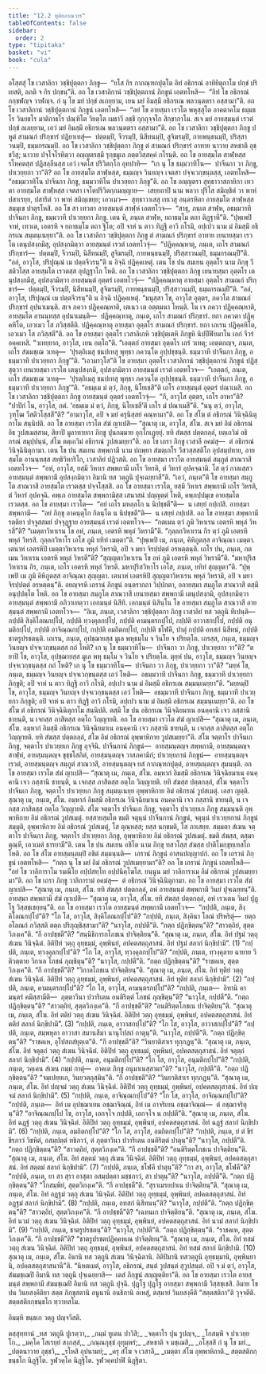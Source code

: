 ```yaml
---
title: "12.2 ทุติยภาณวาร"
tableOfContents: false
sidebar:
  order: 2
type: "tipitaka"
basket: "vi"
book: "cula"
---
```



<DynamicBreadcrumb />

<Division number="453" book="cula">

<Paragraph number="2248" book="cula">
อโสฺสสุํ โข เวสาลิกา วชฺชิปุตฺตกา ภิกฺขู—  “ยโส กิร กากณฺฑกปุตฺโต อิทํ อธิกรณํ อาทิยิตุกาโม ปกฺขํ ปริเยสติ, ลภติ จ กิร ปกฺขนฺ”ติ. อถ โข เวสาลิกานํ วชฺชิปุตฺตกานํ ภิกฺขูนํ เอตทโหสิ—  “อิทํ โข อธิกรณํ กกฺขฬญฺจ วาฬญฺจ. กํ นุ โข มยํ ปกฺขํ ลเภยฺยาม, เยน มยํ อิมสฺมึ อธิกรเณ พลวนฺตตรา อสฺสามา”ติ.
</Paragraph>

<Paragraph number="2249" book="cula">
อถ โข เวสาลิกานํ วชฺชิปุตฺตกานํ ภิกฺขูนํ เอตทโหสิ—  “อยํ โข อายสฺมา เรวโต พหุสฺสุโต อาคตาคโม ธมฺมธโร วินยธโร มาติกาธโร ปณฺฑิโต วิยตฺโต เมธาวี ลชฺชี กุกฺกุจฺจโก สิกฺขากาโม. สเจ มยํ อายสฺมนฺตํ เรวตํ ปกฺขํ ลเภยฺยาม, เอวํ มยํ อิมสฺมึ อธิกรเณ พลวนฺตตรา อสฺสามา”ติ.
</Paragraph>

<Paragraph number="2250" book="cula">
อถ โข เวสาลิกา วชฺชิปุตฺตกา ภิกฺขู ปหูตํ สามณกํ ปริกฺขารํ ปฏิยาเทสุํ—  ปตฺตมฺปิ, จีวรมฺปิ, นิสีทนมฺปิ, สูจิฆรมฺปิ, กายพนฺธนมฺปิ, ปริสฺสาวนมฺปิ, ธมฺมกรณมฺปิ. อถ โข เวสาลิกา วชฺชิปุตฺตกา ภิกฺขู ตํ สามณกํ ปริกฺขารํ อาทาย นาวาย สหชาตึ อุชฺชวึสุ; นาวาย ปจฺโจโรหิตฺวา อญฺญตรสฺมึ รุกฺขมูเล ภตฺตวิสฺสคฺคํ กโรนฺติ. อถ โข อายสฺมโต สาฬฺหสฺส รโหคตสฺส ปฏิสลฺลีนสฺส เอวํ เจตโส ปริวิตกฺโก อุทปาทิ—  “เก นุ โข ธมฺมวาทิโน—  ปาจีนกา วา ภิกฺขู, ปาเวยฺยกา วา”ติ? อถ โข อายสฺมโต สาฬฺหสฺส, ธมฺมญฺจ วินยญฺจ เจตสา ปจฺจเวกฺขนฺตสฺส, เอตทโหสิ—  “อธมฺมวาทิโน ปาจีนกา ภิกฺขู, ธมฺมวาทิโน ปาเวยฺยกา ภิกฺขู”ติ.
</Paragraph>

<Paragraph number="2251" book="cula">
อถ โข อญฺญตรา สุทฺธาวาสกายิกา เทวตา อายสฺมโต สาฬฺหสฺส เจตสา เจโตปริวิตกฺกมญฺญาย—  เสยฺยถาปิ นาม พลวา ปุริโส สมิญฺชิตํ วา พาหํ ปสาเรยฺย, ปสาริตํ วา พาหํ สมิญฺเชยฺย; เอวเมว—  สุทฺธาวาเสสุ เทเวสุ อนฺตรหิตา อายสฺมโต สาฬฺหสฺส สมฺมุเข ปาตุรโหสิ. อถ โข สา เทวตา อายสฺมนฺตํ สาฬฺหํ เอตทโวจ—  “สาธุ, ภนฺเต สาฬฺห, อธมฺมวาที ปาจีนกา ภิกฺขู, ธมฺมวาที ปาเวยฺยกา ภิกฺขู. เตน หิ, ภนฺเต สาฬฺห, ยถาธมฺโม ตถา ติฏฺฐาหี”ติ. “ปุพฺเพปิ จาหํ, เทวเต, เอตรหิ จ ยถาธมฺโม ตถา ฐิโต; อปิ จาหํ น ตาว ทิฏฺฐึ อาวิ กโรมิ, อปฺเปว นาม มํ อิมสฺมึ อธิกรเณ สมฺมนฺเนยฺยา”ติ.
</Paragraph>

</Division>
<Division number="454" book="cula">

<Paragraph number="2252" book="cula">
อถ โข เวสาลิกา วชฺชิปุตฺตกา ภิกฺขู ตํ สามณกํ ปริกฺขารํ อาทาย เยนายสฺมา เรวโต เตนุปสงฺกมึสุ, อุปสงฺกมิตฺวา อายสฺมนฺตํ เรวตํ เอตทโวจุํ—  “ปฏิคฺคณฺหาตุ, ภนฺเต, เถโร สามณกํ ปริกฺขารํ—  ปตฺตมฺปิ, จีวรมฺปิ, นิสีทนมฺปิ, สูจิฆรมฺปิ, กายพนฺธนมฺปิ, ปริสฺสาวนมฺปิ, ธมฺมกรณมฺปี”ติ. “อลํ, อาวุโส, ปริปุณฺณํ เม ปตฺตจีวรนฺ”ติ น อิจฺฉิ ปฏิคฺคเหตุํ.
</Paragraph>

<Paragraph number="2253" book="cula">
เตน โข ปน สมเยน อุตฺตโร นาม ภิกฺขุ วีสติวโสฺส อายสฺมโต เรวตสฺส อุปฏฺฐาโก โหติ. อถ โข เวสาลิกา วชฺชิปุตฺตกา ภิกฺขู เยนายสฺมา อุตฺตโร เตนุปสงฺกมึสุ, อุปสงฺกมิตฺวา อายสฺมนฺตํ อุตฺตรํ เอตทโวจุํ—  “ปฏิคฺคณฺหาตุ อายสฺมา อุตฺตโร สามณกํ ปริกฺขารํ—  ปตฺตมฺปิ, จีวรมฺปิ, นิสีทนมฺปิ, สูจิฆรมฺปิ, กายพนฺธนมฺปิ, ปริสฺสาวนมฺปิ, ธมฺมกรณมฺปี”ติ. “อลํ, อาวุโส, ปริปุณฺณํ เม ปตฺตจีวรนฺ”ติ น อิจฺฉิ ปฏิคฺคเหตุํ. “มนุสฺสา โข, อาวุโส อุตฺตร, ภควโต สามณกํ ปริกฺขารํ อุปนาเมนฺติ. สเจ ภควา ปฏิคฺคณฺหาติ, เตเนว เต อตฺตมนา โหนฺติ. โน เจ ภควา ปฏิคฺคณฺหาติ, อายสฺมโต อานนฺทสฺส อุปนาเมนฺติ—  ปฏิคฺคณฺหาตุ, ภนฺเต, เถโร สามณกํ ปริกฺขารํ. ยถา ภควตา ปฏิคฺคหิโต, เอวเมว โส ภวิสฺสตีติ. ปฏิคฺคณฺหาตุ อายสฺมา อุตฺตโร สามณกํ ปริกฺขารํ. ยถา เถเรน ปฏิคฺคหิโต, เอวเมว โส ภวิสฺสตี”ติ. อถ โข อายสฺมา อุตฺตโร เวสาลิเกหิ วชฺชิปุตฺเตหิ ภิกฺขูหิ นิปฺปีฬิยมาโน เอกํ จีวรํ อคฺคเหสิ. “วเทยฺยาถ, อาวุโส, เยน อตฺโถ”ติ. “เอตฺตกํ อายสฺมา อุตฺตโร เถรํ วเทตุ; เอตฺตกญฺจ, ภนฺเต, เถโร สํฆมชฺเฌ วเทตุ—  ‘ปุรตฺถิเมสุ ชนปเทสุ พุทฺธา ภควนฺโต อุปฺปชฺชนฺติ. ธมฺมวาที ปาจีนกา ภิกฺขู, อธมฺมวาที ปาเวยฺยกา ภิกฺขู’”ติ. “เอวมาวุโส”ติ โข อายสฺมา อุตฺตโร เวสาลิกานํ วชฺชิปุตฺตกานํ ภิกฺขูนํ ปฏิสฺสุตฺวา เยนายสฺมา เรวโต เตนุปสงฺกมิ, อุปสงฺกมิตฺวา อายสฺมนฺตํ เรวตํ เอตทโวจ—  “เอตฺตกํ, ภนฺเต, เถโร สํฆมชฺเฌ วเทตุ—  ‘ปุรตฺถิเมสุ ชนปเทสุ พุทฺธา ภควนฺโต อุปฺปชฺชนฺติ. ธมฺมวาที ปาจีนกา ภิกฺขู, อธมฺมวาที ปาเวยฺยกา ภิกฺขู’”ติ. “อธมฺเม มํ ตฺวํ, ภิกฺขุ, นิโยเชสี”ติ เถโร อายสฺมนฺตํ อุตฺตรํ ปณาเมสิ.
</Paragraph>

<Paragraph number="2254" book="cula">
อถ โข เวสาลิกา วชฺชิปุตฺตกา ภิกฺขู อายสฺมนฺตํ อุตฺตรํ เอตทโวจุํ—  “กึ, อาวุโส อุตฺตร, เถโร อาหา”ติ? “ปาปิกํ โน, อาวุโส, กตํ. ‘อธมฺเม มํ ตฺวํ, ภิกฺขุ, นิโยเชสี’ติ เถโร มํ ปณาเมสี”ติ. “นนุ ตฺวํ, อาวุโส, วุฑฺโฒ วีสติวโสฺสสี”ติ? “อามาวุโส, อปิ จ มยํ ครุนิสฺสยํ คณฺหามา”ติ.
</Paragraph>

</Division>
<Division number="455" book="cula">

<Paragraph number="2255" book="cula">
อถ โข สํโฆ ตํ อธิกรณํ วินิจฺฉินิตุกาโม สนฺนิปติ. อถ โข อายสฺมา เรวโต สํฆํ ญาเปสิ—
</Paragraph>

<Paragraph number="2256" book="cula">
“สุณาตุ เม, อาวุโส, สํโฆ. สเจ มยํ อิมํ อธิกรณํ อิธ วูปสเมสฺสาม, สิยาปิ มูลาทายกา ภิกฺขู ปุนกมฺมาย อุกฺโกเฏยฺยุํ. ยทิ สํฆสฺส ปตฺตกลฺลํ, ยตฺเถวิมํ อธิกรณํ สมุปฺปนฺนํ, สํโฆ ตตฺเถวิมํ อธิกรณํ วูปสเมยฺยา”ติ.
</Paragraph>

<Paragraph number="2257" book="cula">
อถ โข เถรา ภิกฺขู เวสาลึ อคมํสุ—  ตํ อธิกรณํ วินิจฺฉินิตุกามา.
</Paragraph>

<Paragraph number="2258" book="cula">
เตน โข ปน สมเยน สพฺพกามี นาม ปถพฺยา สํฆตฺเถโร วีสวสฺสสติโก อุปสมฺปทาย, อายสฺมโต อานนฺทสฺส สทฺธิวิหาริโก, เวสาลิยํ ปฏิวสติ. อถ โข อายสฺมา เรวโต อายสฺมนฺตํ สมฺภูตํ สาณวาสึ เอตทโวจ—  “อหํ, อาวุโส, ยสฺมึ วิหาเร สพฺพกามี เถโร วิหรติ, ตํ วิหารํ อุปคจฺฉามิ. โส ตฺวํ กาลเสฺสว อายสฺมนฺตํ สพฺพกามึ อุปสงฺกมิตฺวา อิมานิ ทส วตฺถูนิ ปุจฺเฉยฺยาสี”ติ.
</Paragraph>

<Paragraph number="2259" book="cula">
“เอวํ, ภนฺเต”ติ โข อายสฺมา สมฺภูโต สาณวาสี อายสฺมโต เรวตสฺส ปจฺจโสฺสสิ. อถ โข อายสฺมา เรวโต, ยสฺมึ วิหาเร สพฺพกามี เถโร วิหรติ, ตํ วิหารํ อุปคจฺฉิ. คพฺเภ อายสฺมโต สพฺพกามิสฺส เสนาสนํ ปญฺญตฺตํ โหติ, คพฺภปฺปมุเข อายสฺมโต เรวตสฺส. อถ โข อายสฺมา เรวโต—  “อยํ เถโร มหลฺลโก น นิปชฺชตี”ติ—  น เสยฺยํ กปฺเปสิ. อายสฺมา สพฺพกามี—  “อยํ ภิกฺขุ อาคนฺตุโก กิลนฺโต น นิปชฺชตี”ติ—  น เสยฺยํ กปฺเปสิ.
</Paragraph>

<Paragraph number="2260" book="cula">
อถ โข อายสฺมา สพฺพกามี รตฺติยา ปจฺจูสสมยํ ปจฺจุฏฺฐาย อายสฺมนฺตํ เรวตํ เอตทโวจ—  “กตเมน ตฺวํ ภูมิ วิหาเรน เอตรหิ พหุลํ วิหรสี”ติ? “เมตฺตาวิหาเรน โข อหํ, ภนฺเต, เอตรหิ พหุลํ วิหรามี”ติ. “กุลฺลกวิหาเรน กิร ตฺวํ ภูมิ เอตรหิ พหุลํ วิหรสิ. กุลฺลกวิหาโร เอโส ภูมิ ยทิทํ เมตฺตา”ติ. “ปุพฺเพปิ เม, ภนฺเต, คิหิภูตสฺส อาจิณฺณา เมตฺตา. เตนาหํ เอตรหิปิ เมตฺตาวิหาเรน พหุลํ วิหรามิ, อปิ จ มยา จิรปฺปตฺตํ อรหตฺตนฺติ. เถโร ปน, ภนฺเต, กตเมน วิหาเรน เอตรหิ พหุลํ วิหรตี”ติ? “สุญฺญตาวิหาเรน โข อหํ ภูมิ เอตรหิ พหุลํ วิหรามี”ติ. “มหาปุริสวิหาเรน กิร, ภนฺเต, เถโร เอตรหิ พหุลํ วิหรติ. มหาปุริสวิหาโร เอโส, ภนฺเต, ยทิทํ สุญฺญตา”ติ. “ปุพฺเพปิ เม ภูมิ คิหิภูตสฺส อาจิณฺณา สุญฺญตา. เตนาหํ เอตรหิปิ สุญฺญตาวิหาเรน พหุลํ วิหรามิ, อปิ จ มยา จิรปฺปตฺตํ อรหตฺตนฺ”ติ. อยญฺจรหิ เถรานํ ภิกฺขูนํ อนฺตรากถา วิปฺปกตา, อถายสฺมา สมฺภูโต สาณวาสี ตสฺมึ อนุปฺปตฺโต โหติ.
</Paragraph>

<Paragraph number="2261" book="cula">
อถ โข อายสฺมา สมฺภูโต สาณวาสี เยนายสฺมา สพฺพกามี เตนุปสงฺกมิ, อุปสงฺกมิตฺวา อายสฺมนฺตํ สพฺพกามึ อภิวาเทตฺวา เอกมนฺตํ นิสีทิ. เอกมนฺตํ นิสินฺโน โข อายสฺมา สมฺภูโต สาณวาสี อายสฺมนฺตํ สพฺพกามึ เอตทโวจ—  “อิเม, ภนฺเต, เวสาลิกา วชฺชิปุตฺตกา ภิกฺขู เวสาลิยํ ทส วตฺถูนิ ทีเปนฺติ—  กปฺปติ สิงฺคิโลณกปฺโป, กปฺปติ ทฺวงฺคุลกปฺโป, กปฺปติ คามนฺตรกปฺโป, กปฺปติ อาวาสกปฺโป, กปฺปติ อนุมติกปฺโป, กปฺปติ อาจิณฺณกปฺโป, กปฺปติ อมถิตกปฺโป, กปฺปติ ชโฬคึ, ปาตุํ กปฺปติ อทสกํ นิสีทนํ, กปฺปติ ชาตรูปรชตนฺติ. เถเรน, ภนฺเต, อุปชฺฌายสฺส มูเล พหุธมฺโม จ วินโย จ ปริยตฺโต. เถรสฺส, ภนฺเต, ธมฺมญฺจ วินยญฺจ ปจฺจเวกฺขนฺตสฺส กถํ โหติ? เก นุ โข ธมฺมวาทิโน—  ปาจีนกา วา ภิกฺขู, ปาเวยฺยกา วา”ติ? “ตยาปิ โข, อาวุโส, อุปชฺฌายสฺส มูเล พหุ ธมฺโม จ วินโย จ ปริยตฺโต. ตุยฺหํ ปน, อาวุโส, ธมฺมญฺจ วินยญฺจ ปจฺจเวกฺขนฺตสฺส กถํ โหติ? เก นุ โข ธมฺมวาทิโน—  ปาจีนกา วา ภิกฺขู, ปาเวยฺยกา วา”ติ? “มยฺหํ โข, ภนฺเต, ธมฺมญฺจ วินยญฺจ ปจฺจเวกฺขนฺตสฺส เอวํ โหติ—  อธมฺมวาที ปาจีนกา ภิกฺขู, ธมฺมวาที ปาเวยฺยกา ภิกฺขูติ; อปิ จาหํ น ตาว ทิฏฺฐึ อาวิ กโรมิ, อปฺเปว นาม มํ อิมสฺมึ อธิกรเณ สมฺมนฺเนยฺยา”ติ. “มยฺหมฺปิ โข, อาวุโส, ธมฺมญฺจ วินยญฺจ ปจฺจเวกฺขนฺตสฺส เอวํ โหติ—  อธมฺมวาที ปาจีนกา ภิกฺขู, ธมฺมวาที ปาเวยฺยกา ภิกฺขูติ; อปิ จาหํ น ตาว ทิฏฺฐึ อาวิ กโรมิ, อปฺเปว นาม มํ อิมสฺมึ อธิกรเณ สมฺมนฺเนยฺยา”ติ.
</Paragraph>

</Division>
<Division number="456" book="cula">

<Paragraph number="2262" book="cula">
อถ โข สํโฆ ตํ อธิกรณํ วินิจฺฉินิตุกาโม สนฺนิปติ. ตสฺมึ โข ปน อธิกรเณ วินิจฺฉิยมาเน อนคฺคานิ เจว ภสฺสานิ ชายนฺติ, น เจกสฺส ภาสิตสฺส อตฺโถ วิญฺญายติ. อถ โข อายสฺมา เรวโต สํฆํ ญาเปสิ—
</Paragraph>

<Paragraph number="2263" book="cula">
“สุณาตุ เม, ภนฺเต, สํโฆ. อมฺหากํ อิมสฺมึ อธิกรเณ วินิจฺฉิยมาเน อนคฺคานิ เจว ภสฺสานิ ชายนฺติ, น เจกสฺส ภาสิตสฺส อตฺโถ วิญฺญายติ. ยทิ สํฆสฺส ปตฺตกลฺลํ, สํโฆ อิมํ อธิกรณํ อุพฺพาหิกาย วูปสเมยฺยา”ติ.
</Paragraph>

<Paragraph number="2264" book="cula">
สํโฆ จตฺตาโร ปาจีนเก ภิกฺขู, จตฺตาโร ปาเวยฺยเก ภิกฺขู อุจฺจินิ. ปาจีนกานํ ภิกฺขูนํ—  อายสฺมนฺตญฺจ สพฺพกามึ, อายสฺมนฺตญฺจ สาฬฺหํ, อายสฺมนฺตญฺจ ขุชฺชโสภิตํ, อายสฺมนฺตญฺจ วาสภคามิกํ; ปาเวยฺยกานํ ภิกฺขูนํ—  อายสฺมนฺตญฺจ เรวตํ, อายสฺมนฺตญฺจ สมฺภูตํ สาณวาสึ, อายสฺมนฺตญฺจ ยสํ กากณฺฑกปุตฺตํ, อายสฺมนฺตญฺจ สุมนนฺติ. อถ โข อายสฺมา เรวโต สํฆํ ญาเปสิ—
</Paragraph>

<Paragraph number="2265" book="cula">
“สุณาตุ เม, ภนฺเต, สํโฆ. อมฺหากํ อิมสฺมึ อธิกรเณ วินิจฺฉิยมาเน อนคฺคานิ เจว ภสฺสานิ ชายนฺติ, น เจกสฺส ภาสิตสฺส อตฺโถ วิญฺญายติ. ยทิ สํฆสฺส ปตฺตกลฺลํ, สํโฆ จตฺตาโร ปาจีนเก ภิกฺขู, จตฺตาโร ปาเวยฺยเก ภิกฺขู สมฺมนฺเนยฺย อุพฺพาหิกาย อิมํ อธิกรณํ วูปสเมตุํ. เอสา ญตฺติ.
</Paragraph>

<Paragraph number="2266" book="cula">
สุณาตุ เม, ภนฺเต, สํโฆ. อมฺหากํ อิมสฺมึ อธิกรเณ วินิจฺฉิยมาเน อนคฺคานิ เจว ภสฺสานิ ชายนฺติ, น เจกสฺส ภาสิตสฺส อตฺโถ วิญฺญายติ. สํโฆ จตฺตาโร ปาจีนเก ภิกฺขู, จตฺตาโร ปาเวยฺยเก ภิกฺขู สมฺมนฺนติ อุพฺพาหิกาย อิมํ อธิกรณํ วูปสเมตุํ. ยสฺสายสฺมโต ขมติ จตุนฺนํ ปาจีนกานํ ภิกฺขูนํ, จตุนฺนํ ปาเวยฺยกานํ ภิกฺขูนํ สมฺมุติ, อุพฺพาหิกาย อิมํ อธิกรณํ วูปสเมตุํ, โส ตุณฺหสฺส; ยสฺส นกฺขมติ, โส ภาเสยฺย.
</Paragraph>

<Paragraph number="2267" book="cula">
สมฺมตา สํเฆน จตฺตาโร ปาจีนกา ภิกฺขู, จตฺตาโร ปาเวยฺยกา ภิกฺขู, อุพฺพาหิกาย อิมํ อธิกรณํ วูปสเมตุํ. ขมติ สํฆสฺส, ตสฺมา ตุณฺหี, เอวเมตํ ธารยามี”ติ.
</Paragraph>

<Paragraph number="2268" book="cula">
เตน โข ปน สมเยน อชิโต นาม ภิกฺขุ ทสวโสฺส สํฆสฺส ปาติโมกฺขุทฺเทสโก โหติ. อถ โข สํโฆ อายสฺมนฺตมฺปิ อชิตํ สมฺมนฺนติ—  เถรานํ ภิกฺขูนํ อาสนปญฺญาปกํ. อถ โข เถรานํ ภิกฺขูนํ เอตทโหสิ—  “กตฺถ นุ โข มยํ อิมํ อธิกรณํ วูปสเมยฺยามา”ติ? อถ โข เถรานํ ภิกฺขูนํ เอตทโหสิ—  “อยํ โข วาลิการาโม รมณีโย อปฺปสทฺโท อปฺปนิคฺโฆโส. ยนฺนูน มยํ วาลิการาเม อิมํ อธิกรณํ วูปสเมยฺยามา”ติ.
</Paragraph>

</Division>
<Division number="457" book="cula">

<Paragraph number="2269" book="cula">
อถ โข เถรา ภิกฺขู วาลิการามํ อคมํสุ—  ตํ อธิกรณํ วินิจฺฉินิตุกามา. อถ โข อายสฺมา เรวโต สํฆํ ญาเปสิ—
</Paragraph>

<Paragraph number="2270" book="cula">
“สุณาตุ เม, ภนฺเต, สํโฆ. ยทิ สํฆสฺส ปตฺตกลฺลํ, อหํ อายสฺมนฺตํ สพฺพกามึ วินยํ ปุจฺเฉยฺยนฺ”ติ.
</Paragraph>

<Paragraph number="2271" book="cula">
อายสฺมา สพฺพกามี สํฆํ ญาเปสิ—
</Paragraph>

<Paragraph number="2272" book="cula">
“สุณาตุ เม, อาวุโส, สํโฆ. ยทิ สํฆสฺส ปตฺตกลฺลํ, อหํ เรวเตน วินยํ ปุฏฺโฐ วิสฺสชฺเชยฺยนฺ”ติ.
</Paragraph>

<Paragraph number="2273" book="cula">
อถ โข อายสฺมา เรวโต อายสฺมนฺตํ สพฺพกามึ เอตทโวจ—  “กปฺปติ, ภนฺเต, สิงฺคิโลณกปฺโป”ติ? “โก โส, อาวุโส, สิงฺคิโลณกปฺโป”ติ? “กปฺปติ, ภนฺเต, สิงฺคินา โลณํ ปริหริตุํ—  ยตฺถ อโลณกํ ภวิสฺสติ ตตฺถ ปริภุญฺชิสฺสามา”ติ? “นาวุโส, กปฺปตี”ติ. “กตฺถ ปฏิกฺขิตฺตนฺ”ติ? “สาวตฺถิยํ, สุตฺตวิภงฺเค”ติ. “กึ อาปชฺชตี”ติ? “สนฺนิธิการกโภชเน ปาจิตฺติยนฺ”ติ.
</Paragraph>

<Paragraph number="2274" book="cula">
“สุณาตุ เม, ภนฺเต, สํโฆ. อิทํ ปฐมํ วตฺถุ สํเฆน วินิจฺฉิตํ. อิติปิทํ วตฺถุ อุทฺธมฺมํ, อุพฺพินยํ, อปคตสตฺถุสาสนํ. อิทํ ปฐมํ สลากํ นิกฺขิปามิ”. (1)
</Paragraph>

<Paragraph number="2275" book="cula">
“กปฺปติ, ภนฺเต, ทฺวงฺคุลกปฺโป”ติ? “โก โส, อาวุโส, ทฺวงฺคุลกปฺโป”ติ? “กปฺปติ, ภนฺเต, ทฺวงฺคุลาย ฉายาย วีติวตฺตาย วิกาเล โภชนํ ภุญฺชิตุนฺ”ติ? “นาวุโส, กปฺปตี”ติ. “กตฺถ ปฏิกฺขิตฺตนฺ”ติ? “ราชคเห, สุตฺตวิภงฺเค”ติ. “กึ อาปชฺชตี”ติ? “วิกาลโภชเน ปาจิตฺติยนฺ”ติ.
</Paragraph>

<Paragraph number="2276" book="cula">
“สุณาตุ เม, ภนฺเต, สํโฆ. อิทํ ทุติยํ วตฺถุ สํเฆน วินิจฺฉิตํ. อิติปิทํ วตฺถุ อุทฺธมฺมํ, อุพฺพินยํ, อปคตสตฺถุสาสนํ. อิทํ ทุติยํ สลากํ นิกฺขิปามิ”. (2)
</Paragraph>

<Paragraph number="2277" book="cula">
“กปฺปติ, ภนฺเต, คามนฺตรกปฺโป”ติ? “โก โส, อาวุโส, คามนฺตรกปฺโป”ติ? “กปฺปติ, ภนฺเต—  อิทานิ คามนฺตรํ คมิสฺสามีติ—  ภุตฺตาวินา ปวาริเตน อนติริตฺตํ โภชนํ ภุญฺชิตุนฺ”ติ? “นาวุโส, กปฺปตี”ติ. “กตฺถ ปฏิกฺขิตฺตนฺ”ติ? “สาวตฺถิยํ, สุตฺตวิภงฺเค”ติ. “กึ อาปชฺชตี”ติ? “อนติริตฺตโภชเน ปาจิตฺติยนฺ”ติ.
</Paragraph>

<Paragraph number="2278" book="cula">
“สุณาตุ เม, ภนฺเต, สํโฆ. อิทํ ตติยํ วตฺถุ สํเฆน วินิจฺฉิตํ. อิติปิทํ วตฺถุ อุทฺธมฺมํ, อุพฺพินยํ, อปคตสตฺถุสาสนํ. อิทํ ตติยํ สลากํ นิกฺขิปามิ”. (3)
</Paragraph>

<Paragraph number="2279" book="cula">
“กปฺปติ, ภนฺเต, อาวาสกปฺโป”ติ? “โก โส, อาวุโส, อาวาสกปฺโป”ติ? “กปฺปติ, ภนฺเต, สมฺพหุลา อาวาสา สมานสีมา นานุโปสถํ กาตุนฺ”ติ. “นาวุโส, กปฺปตี”ติ. “กตฺถ ปฏิกฺขิตฺตนฺ”ติ? “ราชคเห, อุโปสถสํยุตฺเต”ติ. “กึ อาปชฺชตี”ติ? “วินยาติสาเร ทุกฺกฏนฺ”ติ.
</Paragraph>

<Paragraph number="2280" book="cula">
“สุณาตุ เม, ภนฺเต, สํโฆ. อิทํ จตุตฺถํ วตฺถุ สํเฆน วินิจฺฉิตํ. อิติปิทํ วตฺถุ อุทฺธมฺมํ, อุพฺพินยํ, อปคตสตฺถุสาสนํ. อิทํ จตุตฺถํ สลากํ นิกฺขิปามิ”. (4)
</Paragraph>

<Paragraph number="2281" book="cula">
“กปฺปติ, ภนฺเต, อนุมติกปฺโป”ติ? “โก โส, อาวุโส, อนุมติกปฺโป”ติ? “กปฺปติ, ภนฺเต, วคฺเคน สํเฆน กมฺมํ กาตุํ—  อาคเต ภิกฺขู อนุมาเนสฺสามา”ติ? “นาวุโส, กปฺปตี”ติ. “กตฺถ ปฏิกฺขิตฺตนฺ”ติ? “จมฺเปยฺยเก, วินยวตฺถุสฺมินฺ”ติ. “กึ อาปชฺชตี”ติ? “วินยาติสาเร ทุกฺกฏนฺ”ติ.
</Paragraph>

<Paragraph number="2282" book="cula">
“สุณาตุ เม, ภนฺเต, สํโฆ. อิทํ ปญฺจมํ วตฺถุ สํเฆน วินิจฺฉิตํ. อิติปิทํ วตฺถุ อุทฺธมฺมํ, อุพฺพินยํ, อปคตสตฺถุสาสนํ. อิทํ ปญฺจมํ สลากํ นิกฺขิปามิ”. (5)
</Paragraph>

<Paragraph number="2283" book="cula">
“กปฺปติ, ภนฺเต, อาจิณฺณกปฺโป”ติ? “โก โส, อาวุโส, อาจิณฺณกปฺโป”ติ? “กปฺปติ, ภนฺเต—  อิทํ เม อุปชฺฌาเยน อชฺฌาจิณฺณํ, อิทํ เม อาจริเยน อชฺฌาจิณฺณํ—  ตํ อชฺฌาจริตุนฺ”ติ? “อาจิณฺณกปฺโป โข, อาวุโส, เอกจฺโจ กปฺปติ, เอกจฺโจ น กปฺปตี”ติ.
</Paragraph>

<Paragraph number="2284" book="cula">
“สุณาตุ เม, ภนฺเต, สํโฆ. อิทํ ฉฏฺฐํ วตฺถุ สํเฆน วินิจฺฉิตํ. อิติปิทํ วตฺถุ อุทฺธมฺมํ, อุพฺพินยํ, อปคตสตฺถุสาสนํ. อิทํ ฉฏฺฐํ สลากํ นิกฺขิปามิ”. (6)
</Paragraph>

<Paragraph number="2285" book="cula">
“กปฺปติ, ภนฺเต, อมถิตกปฺโป”ติ? “โก โส, อาวุโส, อมถิตกปฺโป”ติ? “กปฺปติ, ภนฺเต, ยํ ตํ ขีรํ ขีรภาวํ วิชหิตํ, อสมฺปตฺตํ ทธิภาวํ, ตํ ภุตฺตาวินา ปวาริเตน อนติริตฺตํ ปาตุนฺ”ติ? “นาวุโส, กปฺปตี”ติ. “กตฺถ ปฏิกฺขิตฺตนฺ”ติ? “สาวตฺถิยํ, สุตฺตวิภงฺเค”ติ. “กึ อาปชฺชตี”ติ? “อนติริตฺตโภชเน ปาจิตฺติยนฺ”ติ.
</Paragraph>

<Paragraph number="2286" book="cula">
“สุณาตุ เม, ภนฺเต, สํโฆ. อิทํ สตฺตมํ วตฺถุ สํเฆน วินิจฺฉิตํ. อิติปิทํ วตฺถุ อุทฺธมฺมํ, อุพฺพินยํ, อปคตสตฺถุสาสนํ. อิทํ สตฺตมํ สลากํ นิกฺขิปามิ”. (7)
</Paragraph>

<Paragraph number="2287" book="cula">
“กปฺปติ, ภนฺเต, ชโฬคึ ปาตุนฺ”ติ? “กา สา, อาวุโส, ชโฬคี”ติ? “กปฺปติ, ภนฺเต, ยา สา สุรา อาสุตา อสมฺปตฺตา มชฺชภาวํ, สา ปาตุนฺ”ติ? “นาวุโส, กปฺปตี”ติ. “กตฺถ ปฏิกฺขิตฺตนฺ”ติ? “โกสมฺพิยํ, สุตฺตวิภงฺเค”ติ. “กึ อาปชฺชตี”ติ. “สุราเมรยปาเน ปาจิตฺติยนฺ”ติ.
</Paragraph>

<Paragraph number="2288" book="cula">
“สุณาตุ เม, ภนฺเต, สํโฆ. อิทํ อฏฺฐมํ วตฺถุ สํเฆน วินิจฺฉิตํ. อิติปิทํ วตฺถุ อุทฺธมฺมํ, อุพฺพินยํ, อปคตสตฺถุสาสนํ. อิทํ อฏฺฐมํ สลากํ นิกฺขิปามิ”. (8)
</Paragraph>

<Paragraph number="2289" book="cula">
“กปฺปติ, ภนฺเต, อทสกํ นิสีทนนฺ”ติ? “นาวุโส, กปฺปตี”ติ. “กตฺถ ปฏิกฺขิตฺตนฺ”ติ? “สาวตฺถิยํ, สุตฺตวิภงฺเค”ติ. “กึ อาปชฺชตี”ติ? “เฉทนเก ปาจิตฺติยนฺ”ติ.
</Paragraph>

<Paragraph number="2290" book="cula">
“สุณาตุ เม, ภนฺเต, สํโฆ. อิทํ นวมํ วตฺถุ สํเฆน วินิจฺฉิตํ. อิติปิทํ วตฺถุ อุทฺธมฺมํ, อุพฺพินยํ, อปคตสตฺถุสาสนํ. อิทํ นวมํ สลากํ นิกฺขิปามิ”. (9)
</Paragraph>

<Paragraph number="2291" book="cula">
“กปฺปติ, ภนฺเต, ชาตรูปรชตนฺ”ติ? “นาวุโส, กปฺปตี”ติ. “กตฺถ ปฏิกฺขิตฺตนฺ”ติ. “ราชคเห, สุตฺตวิภงฺเค”ติ. “กึ อาปชฺชตี”ติ? “ชาตรูปรชตปฏิคฺคหเณ ปาจิตฺติยนฺ”ติ.
</Paragraph>

<Paragraph number="2292" book="cula">
“สุณาตุ เม, ภนฺเต, สํโฆ. อิทํ ทสมํ วตฺถุ สํเฆน วินิจฺฉิตํ. อิติปิทํ วตฺถุ อุทฺธมฺมํ, อุพฺพินยํ, อปคตสตฺถุสาสนํ. อิทํ ทสมํ สลากํ นิกฺขิปามิ. (10)
</Paragraph>

<Paragraph number="2293" book="cula">
สุณาตุ เม, ภนฺเต, สํโฆ. อิมานิ ทส วตฺถูนิ สํเฆน วินิจฺฉิตานิ. อิติปิมานิ ทสวตฺถูนิ อุทฺธมฺมานิ, อุพฺพินยานิ, อปคตสตฺถุสาสนานี”ติ.
</Paragraph>

</Division>
<Division number="458" book="cula">

<Paragraph number="2294" book="cula">
“นิหตเมตํ, อาวุโส, อธิกรณํ, สนฺตํ วูปสนฺตํ สุวูปสนฺตํ. อปิ จ มํ ตฺวํ, อาวุโส, สํฆมชฺเฌปิ อิมานิ ทส วตฺถูนิ ปุจฺเฉยฺยาสิ—  เตสํ ภิกฺขูนํ สญฺญตฺติยา”ติ.
</Paragraph>

<Paragraph number="2295" book="cula">
อถ โข อายสฺมา เรวโต อายสฺมนฺตํ สพฺพกามึ สํฆมชฺเฌปิ อิมานิ ทส วตฺถูนิ ปุจฺฉิ. ปุฏฺโฐ ปุฏฺโฐ อายสฺมา สพฺพกามี วิสฺสชฺเชสิ. อิมาย โข ปน วินยสงฺคีติยา สตฺต ภิกฺขุสตานิ อนูนานิ อนธิกานิ อเหสุํ, ตสฺมายํ วินยสงฺคีติ “สตฺตสติกา”ติ วุจฺจตีติ.

</Paragraph>
</Division>

<Paragraph number="2296" type="center" book="cula">
สตฺตสติกกฺขนฺธโก ทฺวาทสโม.

  
อิมมฺหิ ขนฺธเก วตฺถู ปญฺจวีสติ.



</Paragraph>

<Paragraph number="2297" type="center" book="cula">
ตสฺสุทฺทานํ


</Paragraph>

<Paragraph number="2298" type="verses" book="cula">
_ทส วตฺถูนิ ปูเรตฺวา,_  
_กมฺมํ ทูเตน ปาวิสิ;_  
_จตฺตาโร ปุน รูปญฺจ,_  
_โกสมฺพิ จ ปาเวยฺยโก._  

</Paragraph>

<Paragraph number="2299" type="verses" book="cula">
_มคฺโค โสเรยฺยํ สงฺกสฺสํ,_  
_กณฺณกุชฺชํ อุทุมฺพรํ;_  
_สหชาติ จ มชฺเฌสิ,_  
_อโสฺสสิ กํ นุ โข มยํ._  

</Paragraph>

<Paragraph number="2300" type="verses" book="cula">
_ปตฺตนาวาย อุชฺชวิ,_  
_รโหสิ อุปนามยํ;_  
_ครุ สํโฆ จ เวสาลึ,_  
_เมตฺตา สํโฆ อุพฺพาหิกาติ._  


</Paragraph>

<Paragraph number="2301" type="center" book="cula">
สตฺตสติกกฺขนฺธโก นิฏฺฐิโต.



</Paragraph>

<Paragraph number="2302" type="center" book="cula">
จูฬวคฺโค นิฏฺฐิโต.



</Paragraph>

<Paragraph number="2303" type="center" book="cula">
จูฬวคฺคปาฬิ นิฏฺฐิตา.
</Paragraph>